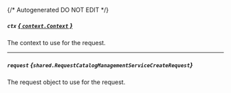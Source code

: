 {/* Autogenerated DO NOT EDIT  */}

##### `ctx` [*{ `context.Context` }*](https://pkg.go.dev/context#Context)
The context to use for the request.

---
##### `request` *{`shared.RequestCatalogManagementServiceCreateRequest`}*
The request object to use for the request.

<Collapsible openLabel={Labels.showProperties} closeLabel={Labels.hideProperties}>
  <RequestCatalogManagementServiceCreateRequest />
</Collapsible>

